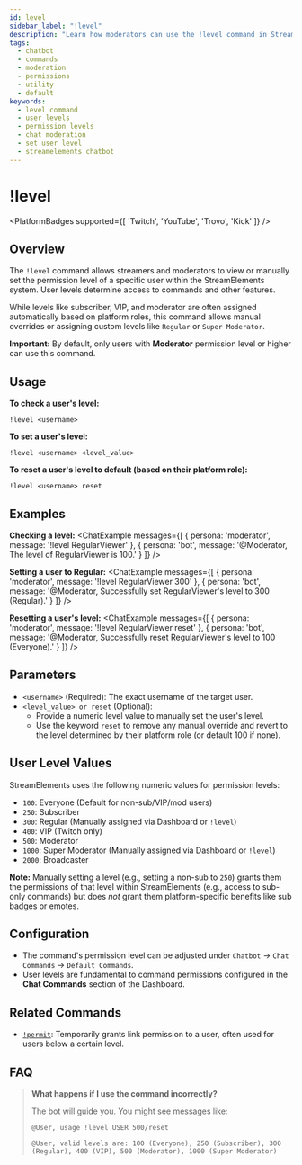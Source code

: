```yaml
---
id: level
sidebar_label: "!level"
description: "Learn how moderators can use the !level command in StreamElements chatbot to view and manually override user permission levels."
tags:
  - chatbot
  - commands
  - moderation
  - permissions
  - utility
  - default
keywords:
  - level command
  - user levels
  - permission levels
  - chat moderation
  - set user level
  - streamelements chatbot
---
```



# !level

<PlatformBadges supported={[ 'Twitch', 'YouTube', 'Trovo', 'Kick' ]} />

## Overview

The `!level` command allows streamers and moderators to view or manually set the permission level of a specific user within the StreamElements system. User levels determine access to commands and other features.

While levels like subscriber, VIP, and moderator are often assigned automatically based on platform roles, this command allows manual overrides or assigning custom levels like `Regular` or `Super Moderator`.

**Important:** By default, only users with **Moderator** permission level or higher can use this command.

## Usage

**To check a user's level:**

```streamelements
!level <username>
```

**To set a user's level:**

```streamelements
!level <username> <level_value>
```

**To reset a user's level to default (based on their platform role):**

```streamelements
!level <username> reset
```

## Examples

**Checking a level:**
<ChatExample messages={[
  { persona: 'moderator', message: '!level RegularViewer' },
  { persona: 'bot', message: '@Moderator, The level of RegularViewer is 100.' }
]} />

**Setting a user to Regular:**
<ChatExample messages={[
  { persona: 'moderator', message: '!level RegularViewer 300' },
  { persona: 'bot', message: '@Moderator, Successfully set RegularViewer\'s level to 300 (Regular).' }
]} />

**Resetting a user's level:**
<ChatExample messages={[
  { persona: 'moderator', message: '!level RegularViewer reset' },
  { persona: 'bot', message: '@Moderator, Successfully reset RegularViewer\'s level to 100 (Everyone).' }
]} />

## Parameters

*   `<username>` (Required): The exact username of the target user.
*   `<level_value> or reset` (Optional): 
    *   Provide a numeric level value to manually set the user's level.
    *   Use the keyword `reset` to remove any manual override and revert to the level determined by their platform role (or default 100 if none).

## User Level Values

StreamElements uses the following numeric values for permission levels:

*   `100`: Everyone (Default for non-sub/VIP/mod users)
*   `250`: Subscriber
*   `300`: Regular (Manually assigned via Dashboard or `!level`)
*   `400`: VIP (Twitch only)
*   `500`: Moderator
*   `1000`: Super Moderator (Manually assigned via Dashboard or `!level`)
*   `2000`: Broadcaster

**Note:** Manually setting a level (e.g., setting a non-sub to `250`) grants them the permissions of that level within StreamElements (e.g., access to sub-only commands) but does *not* grant them platform-specific benefits like sub badges or emotes.

## Configuration

*   The command's permission level can be adjusted under `Chatbot` -> `Chat Commands` -> `Default Commands`.
*   User levels are fundamental to command permissions configured in the **Chat Commands** section of the Dashboard.

## Related Commands

*   [`!permit`](permit.mdx): Temporarily grants link permission to a user, often used for users below a certain level.

## FAQ

> **What happens if I use the command incorrectly?**
>
> The bot will guide you. You might see messages like:
> 
> `@User, usage !level USER 500/reset`
> 
> `@User, valid levels are: 100 (Everyone), 250 (Subscriber), 300 (Regular), 400 (VIP), 500 (Moderator), 1000 (Super Moderator)`
